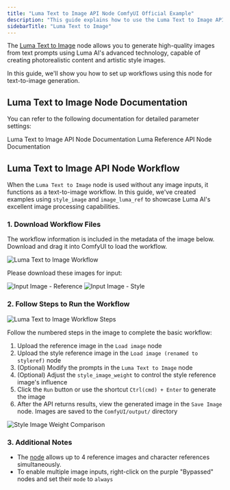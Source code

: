 ```yaml
---
title: "Luma Text to Image API Node ComfyUI Official Example"
description: "This guide explains how to use the Luma Text to Image API node in ComfyUI"
sidebarTitle: "Luma Text to Image"
---
```



The [Luma Text to Image](/built-in-nodes/api-node/image/luma/luma-text-to-image) node allows you to generate high-quality images from text prompts using Luma AI's advanced technology, capable of creating photorealistic content and artistic style images.

In this guide, we'll show you how to set up workflows using this node for text-to-image generation.

<ReqHint/>

## Luma Text to Image Node Documentation

You can refer to the following documentation for detailed parameter settings:

<Card title="Luma Text to Image Node Documentation" icon="book" href="/built-in-nodes/api-node/image/luma/luma-text-to-image">
Luma Text to Image API Node Documentation
</Card>

<Card title="Luma Reference Node Documentation" icon="book" href="/built-in-nodes/api-node/image/luma/luma-reference">
Luma Reference API Node Documentation
</Card>

## Luma Text to Image API Node Workflow

When the `Luma Text to Image` node is used without any image inputs, it functions as a text-to-image workflow. In this guide, we've created examples using `style_image` and `image_luma_ref` to showcase Luma AI's excellent image processing capabilities.

### 1. Download Workflow Files

The workflow information is included in the metadata of the image below. Download and drag it into ComfyUI to load the workflow.

![Luma Text to Image Workflow](https://raw.githubusercontent.com/Comfy-Org/example_workflows/main/api_nodes/luma/t2i/luma_t2i.png)

Please download these images for input:

![Input Image - Reference](https://raw.githubusercontent.com/Comfy-Org/example_workflows/main/api_nodes/luma/t2i/input_ref.png)
![Input Image - Style](https://raw.githubusercontent.com/Comfy-Org/example_workflows/main/api_nodes/luma/t2i/input_style.png)

### 2. Follow Steps to Run the Workflow

![Luma Text to Image Workflow Steps](/images/tutorial/api_nodes/luma/luma_t2i_step_guide.jpg)

Follow the numbered steps in the image to complete the basic workflow:
1. Upload the reference image in the `Load image` node
2. Upload the style reference image in the `Load image (renamed to styleref)` node
3. (Optional) Modify the prompts in the `Luma Text to Image` node
4. (Optional) Adjust the `style_image_weight` to control the style reference image's influence
5. Click the `Run` button or use the shortcut `Ctrl(cmd) + Enter` to generate the image
6. After the API returns results, view the generated image in the `Save Image` node. Images are saved to the `ComfyUI/output/` directory

![Style Image Weight Comparison](/images/tutorial/api_nodes/luma/t2i_style_image_weight.jpg)

### 3. Additional Notes

- The [node](/built-in-nodes/api-node/image/luma/luma-text-to-image) allows up to 4 reference images and character references simultaneously.
- To enable multiple image inputs, right-click on the purple "Bypassed" nodes and set their `mode` to `always`
